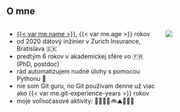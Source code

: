 ## O mne 
::: {.columns}
::: {.column width="72%"}
- [{{< var me.name >}}]({{< var me.website >}}), {{< var me.age >}} rokov
- od 2020 dátový inžinier v Zurich Insurance, Bratislava 🇸🇰
- predtým 6 rokov v akademickej sfére vo 🇫🇷 (PhD, postdoc)
- rád automatizujem nudné úlohy s pomocou Pythonu 🐍
- nie som Git guru, no Git používam denne už viac ako {{< var me.git-experience-years >}} rokov
- moje voľnočasové aktivity: 👨‍👩‍👧‍👦🚲⛰️🎸🎹🍺
:::
::: {.column width="28%"}
![](./assets/img/tibors.jpg){.rounded-corners}
:::
:::